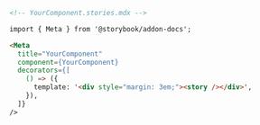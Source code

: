 ```md
<!-- YourComponent.stories.mdx -->

import { Meta } from '@storybook/addon-docs';

<Meta
  title="YourComponent"
  component={YourComponent}
  decorators={[
    () => ({
      template: '<div style="margin: 3em;"><story /></div>',
    }),
  ]}
/>
```